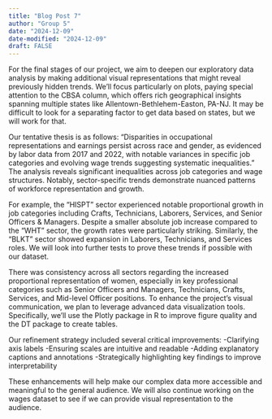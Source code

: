 ```yaml
---
title: "Blog Post 7"
author: "Group 5" 
date: "2024-12-09"
date-modified: "2024-12-09"
draft: FALSE
---
```


For the final stages of our project, we aim to deepen our exploratory data analysis by 
making additional visual representations that might reveal previously hidden trends. 
We'll focus particularly on plots, paying special attention to the CBSA column, which 
offers rich geographical insights spanning multiple states like 
Allentown-Bethlehem-Easton, PA-NJ. It may be difficult to look for a separating factor 
to get data based on states, but we will work for that. 

Our tentative thesis is as follows: “Disparities in occupational representations and 
earnings persist across race and gender, as evidenced by labor data from 2017 and 2022, 
with notable variances in specific job categories and evolving wage trends suggesting 
systematic inequalities.” The analysis reveals significant inequalities across job 
categories and wage structures. Notably, sector-specific trends demonstrate nuanced 
patterns of workforce representation and growth.

For example, the "HISPT" sector experienced notable proportional growth in job 
categories including Crafts, Technicians, Laborers, Services, and Senior Officers & 
Managers. Despite a smaller absolute job increase compared to the "WHT" sector, the 
growth rates were particularly striking. Similarly, the "BLKT" sector showed expansion 
in Laborers, Technicians, and Services roles. We will look into further tests to prove these trends if possible with our dataset. 

There was consistency across all sectors regarding the increased proportional 
representation of women, especially in key professional categories such as Senior 
Officers and Managers, Technicians, Crafts, Services, and Mid-level Officer positions.
To enhance the project's visual communication, we plan to leverage advanced data 
visualization tools. Specifically, we'll use the Plotly package in R to improve figure 
quality and the DT package to create tables. 

Our refinement strategy included several critical improvements:
-Clarifying axis labels
-Ensuring scales are intuitive and readable
-Adding explanatory captions and annotations
-Strategically highlighting key findings to improve interpretability

These enhancements will help make our complex data more accessible and meaningful to the
general audience. We will also continue working on the wages dataset to see if we can 
provide visual representation to the audience. 